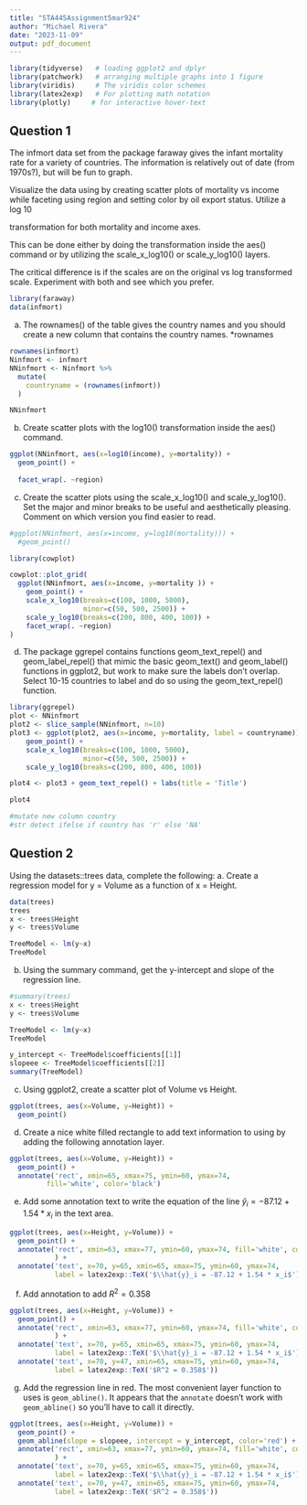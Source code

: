 ---
title: "STA445Assignment5mar924"
author: "Michael Rivera"
date: "2023-11-09"
output: pdf_document
---

```{r setup}
library(tidyverse)   # loading ggplot2 and dplyr
library(patchwork)   # arranging multiple graphs into 1 figure
library(viridis)     # The viridis color schemes
library(latex2exp)   # For plotting math notation
library(plotly)     # for interactive hover-text
```

## Question 1
The infmort data set from the package faraway gives the infant mortality rate for a variety of countries. The information is relatively out of date (from 1970s?), but will be fun to graph. 

Visualize the data using by creating scatter plots of mortality vs income while faceting using region and setting color by oil export status. Utilize a  
log
10
  
transformation for both mortality and income axes.

This can be done either by doing the transformation inside the aes() command or by utilizing the scale_x_log10() or scale_y_log10() layers. 

The critical difference is if the scales are on the original vs log transformed scale. Experiment with both and see which you prefer.

```{r}
library(faraway)
data(infmort)
```

a. The rownames() of the table gives the country names and you should create a new column that contains the country names. *rownames
```{r}
rownames(infmort)
Ninfmort <- infmort
NNinfmort <- Ninfmort %>%
  mutate(
    countryname = (rownames(infmort))
  )

NNinfmort
```

b. Create scatter plots with the log10() transformation inside the aes() command.
```{r}
ggplot(NNinfmort, aes(x=log10(income), y=mortality)) +
  geom_point() +
  
  facet_wrap(. ~region)
```

c. Create the scatter plots using the scale_x_log10() and scale_y_log10(). Set the major and minor breaks to be useful and aesthetically pleasing. Comment on which version you find easier to read.
```{r}
#ggplot(NNinfmort, aes(x=income, y=log10(mortality))) +
  #geom_point()

library(cowplot)

cowplot::plot_grid(
  ggplot(NNinfmort, aes(x=income, y=mortality )) +
    geom_point() +
    scale_x_log10(breaks=c(100, 1000, 5000),
                  minor=c(50, 500, 2500)) +
    scale_y_log10(breaks=c(200, 800, 400, 100)) +
    facet_wrap(. ~region)
)
```
d. The package ggrepel contains functions geom_text_repel() and geom_label_repel() that mimic the basic geom_text() and geom_label() functions in ggplot2, but work to make sure the labels don’t overlap. Select 10-15 countries to label and do so using the geom_text_repel() function.

```{r}
library(ggrepel)
plot <- NNinfmort
plot2 <- slice_sample(NNinfmort, n=10)
plot3 <- ggplot(plot2, aes(x=income, y=mortality, label = countryname)) +
    geom_point() +
    scale_x_log10(breaks=c(100, 1000, 5000),
                  minor=c(50, 500, 2500)) +
    scale_y_log10(breaks=c(200, 800, 400, 100)) 

plot4 <- plot3 + geom_text_repel() + labs(title = 'Title')

plot4

#mutate new column country
#str detect ifelse if country has 'r' else 'NA'
```



## Question 2
Using the datasets::trees data, complete the following:
a. Create a regression model for 
y = Volume as a function of 
x = Height.

```{r}
data(trees)
trees
x <- trees$Height
y <- trees$Volume

TreeModel <- lm(y~x)
TreeModel
```

b. Using the summary command, get the y-intercept and slope of the regression line.

```{r}
#summary(trees)
x <- trees$Height
y <- trees$Volume

TreeModel <- lm(y~x)
TreeModel

y_intercept <- TreeModel$coefficients[[1]]
slopeee <- TreeModel$coefficients[[2]]
summary(TreeModel)
```
c. Using ggplot2, create a scatter plot of Volume vs Height.

```{r}
ggplot(trees, aes(x=Volume, y=Height)) +
  geom_point()
```
d. Create a nice white filled rectangle to add text information to using by adding the following annotation layer.

```{r}
ggplot(trees, aes(x=Volume, y=Height)) +
  geom_point() +
  annotate('rect', xmin=65, xmax=75, ymin=60, ymax=74,
         fill='white', color='black') 
```
e. Add some annotation text to write the equation of the line
        $\hat{y}_i = -87.12 + 1.54 * x_i$ in the text area.

```{r}
ggplot(trees, aes(x=Height, y=Volume)) +
  geom_point() +
  annotate('rect', xmin=63, xmax=77, ymin=60, ymax=74, fill='white', color='black',
           ) +
  annotate('text', x=70, y=65, xmin=65, xmax=75, ymin=60, ymax=74,
           label = latex2exp::TeX('$\\hat{y}_i = -87.12 + 1.54 * x_i$'))
```
f. Add annotation to add $R^2 = 0.358$
```{r}
ggplot(trees, aes(x=Height, y=Volume)) +
  geom_point() +
  annotate('rect', xmin=63, xmax=77, ymin=60, ymax=74, fill='white', color='black',
           ) +
  annotate('text', x=70, y=65, xmin=65, xmax=75, ymin=60, ymax=74,
           label = latex2exp::TeX('$\\hat{y}_i = -87.12 + 1.54 * x_i$')) +
  annotate('text', x=70, y=47, xmin=65, xmax=75, ymin=60, ymax=74,
           label = latex2exp::TeX('$R^2 = 0.358$'))
```
g. Add the regression line in red. The most convenient layer function to uses
        is `geom_abline()`. It appears that the `annotate` doesn't work with
        `geom_abline()` so you'll have to call it directly.
```{r}
ggplot(trees, aes(x=Height, y=Volume)) +
  geom_point() +
  geom_abline(slope = slopeee, intercept = y_intercept, color='red') +
  annotate('rect', xmin=63, xmax=77, ymin=60, ymax=74, fill='white', color='black',
           ) +
  annotate('text', x=70, y=65, xmin=65, xmax=75, ymin=60, ymax=74,
           label = latex2exp::TeX('$\\hat{y}_i = -87.12 + 1.54 * x_i$')) +
  annotate('text', x=70, y=47, xmin=65, xmax=75, ymin=60, ymax=74,
           label = latex2exp::TeX('$R^2 = 0.358$'))
```
























